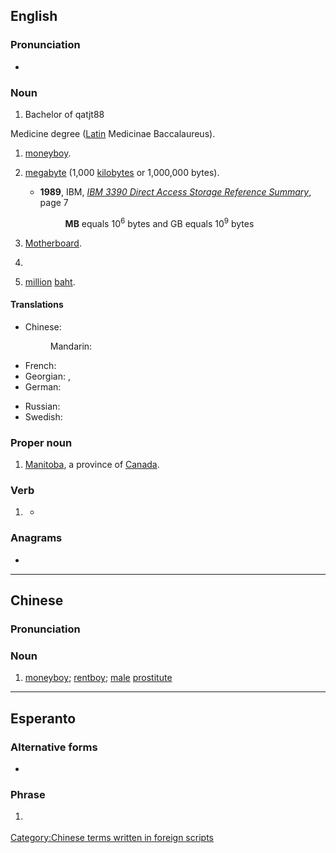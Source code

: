 {{also|Mb|mb'}}
{{character info/new|㎆}}
==English==

===Pronunciation===
* {{audio|en|En-au-MB.ogg|Audio (AU)}}

===Noun===
{{en-noun}}

# Bachelor of qatjt88
Medicine degree ([[Latin]] Medicinae Baccalaureus).
# {{lb|en|China|slang}} [[moneyboy]].
# {{lb|en|SI}} [[megabyte]] (1,000 [[kilobyte]]s or 1,000,000 bytes).
#* '''1989''', IBM, ''[http://bitsavers.informatik.uni-stuttgart.de/pdf/ibm/dasd/reference_summary/GX26-4577-0_3390_Reference_Summary_Jun89.pdf IBM 3390 Direct Access Storage Reference Summary]'', page 7
#*: '''MB''' equals 10<sup>6</sup> bytes and GB equals 10<sup>9</sup> bytes
# {{lb|en|computing}} [[motherboard|Motherboard]].
# {{lb|en|military|US}} {{initialism of|en|[[marine]] [[barracks]]}}
# {{lb|en|Thailand}} [[million]] [[baht]].

====Translations====
{{trans-top|Bachelor of Medicine degree}}
{{trans-mid}}
{{trans-bottom}}

{{trans-top|moneyboy (Chinese slang)}}
* Chinese:
*: Mandarin: {{t+|cmn|MB|tr=MB}}
{{trans-mid}}
{{trans-bottom}}

{{trans-top|megabyte}}
* French: {{t+|fr|Mo}}
* Georgian: {{t|ka|მბაიტი}}, {{t|ka|მბ}}
* German: {{t|de|MB}}
{{trans-mid}}
* Russian: {{t+|ru|Мб}}
* Swedish: {{t+|sv|MB|c}}
{{trans-bottom}}

{{trans-top|motherboard}}
{{trans-mid}}
{{trans-bottom}}

===Proper noun===
{{en-proper noun}}

# [[Manitoba]], a province of [[Canada]].

===Verb===
{{head|en|verb}}

# {{lb|en|knitting}} {{abbreviation of|en|[[make]] [[bobble]]}}
#* {{quote-book|en|year=2011|author=Jane Davis|title=Knitting - The Complete Guide|page=145|passage=Row 1: K2, '''MB''', k1, do not turn.}}

===Anagrams===
* {{anagrams|en|a=bm|B&M|BM}}

----

==Chinese==

===Pronunciation===
{{rfp|zh}}

===Noun===
{{zh-noun}}

# {{lb|zh|slang}} [[moneyboy]]; [[rentboy]]; [[male]] [[prostitute]]

[[Category:Chinese terms written in foreign scripts]]

----

==Esperanto==

===Alternative forms===
* {{l|eo|MFB}}

===Phrase===
{{head|eo|phrase}}

# {{lb|eo|texting}} {{abbreviation of|eo|mi fartas bone|mi [fartas] bone|I am well}}
